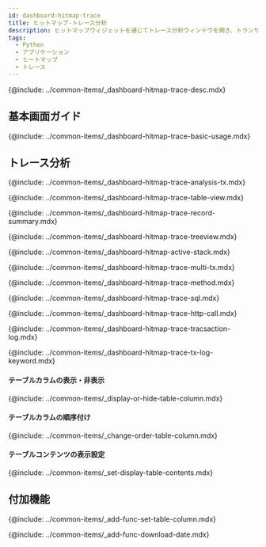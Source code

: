 ```yaml
---
id: dashboard-hitmap-trace
title: ヒットマップ-トレース分析
description: ヒットマップウィジェットを通じてトレース分析ウィンドウを開き、トランザクション一覧と各トランザクション下位のステップ情報を一度に確認できます。
tags:
  - Python
  - アプリケーション
  - ヒートマップ
  - トレース
---
```


<!-- 概要-->

{@include: ../common-items/_dashboard-hitmap-trace-desc.mdx} 

## 基本画面ガイド

{@include: ../common-items/_dashboard-hitmap-trace-basic-usage.mdx} 

## トレース分析

{@include: ../common-items/_dashboard-hitmap-trace-analysis-tx.mdx} 

<!--### 테이블 뷰-->

{@include: ../common-items/_dashboard-hitmap-trace-table-view.mdx} 

<!--### 레코드 요약-->

{@include: ../common-items/_dashboard-hitmap-trace-record-summary.mdx} 

<!--### 트리뷰-->

{@include: ../common-items/_dashboard-hitmap-trace-treeview.mdx} 

<!--### 액티브 스택-->

{@include: ../common-items/_dashboard-hitmap-active-stack.mdx} 

<!--### 멀티 트랜잭션-->

{@include: ../common-items/_dashboard-hitmap-trace-multi-tx.mdx} 

<!--### 메소드 요약-->

{@include: ../common-items/_dashboard-hitmap-trace-method.mdx} 

<!--### SQL 요약-->

{@include: ../common-items/_dashboard-hitmap-trace-sql.mdx} 

<!--### HTTP Call 요약-->

{@include: ../common-items/_dashboard-hitmap-trace-http-call.mdx} 

<!--### 트랜잭션 로그-->

{@include: ../common-items/_dashboard-hitmap-trace-tracsaction-log.mdx}  

<!--#### 키워드 하이라이트 설정하기, 삭제-->

{@include: ../common-items/_dashboard-hitmap-trace-tx-log-keyword.mdx} 

#### テーブルカラムの表示・非表示

{@include: ../common-items/_display-or-hide-table-column.mdx} 

#### テーブルカラムの順序付け

{@include: ../common-items/_change-order-table-column.mdx} 

#### テーブルコンテンツの表示設定

{@include: ../common-items/_set-display-table-contents.mdx} 

## 付加機能

<!--### 테이블 컬럼 설정하기 set-table-column-->

{@include: ../common-items/_add-func-set-table-column.mdx} 

<!--### 조회 데이터 다운로드-->

{@include: ../common-items/_add-func-download-date.mdx} 
